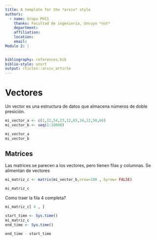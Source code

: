 ```yaml
---
title: A template for the *arxiv* style
authors:
  - name: Grupo PH11
    thanks: Facultad de ingenieria, Uncuyo *not* 
    department: 
    affiliation: 
    location:
    email: 
Modulo 2: |
  

bibliography: references.bib
biblio-style: unsrt
output: rticles::arxiv_article
---
```



# Vectores

Un vector es una estructura de datos que almacena números de doble presición.

```r
mi_vector_a <- c(1,12,54,23,12,65,34,12,56,66)
mi_vector_b <- seq(1:10000) 

mi_vector_a
mi_vector_b

```

## Matrices
Las matrices se parecen a los vectores, pero tienen filas y columnas.
Se alimentan de vectores

```r
mi_matriz_c <- matrix(mi_vector_b,nrow=100 , byrow= FALSE)

mi_matriz_c
```
Como traer la fila 4 completa?
```r
mi_matriz_c[ 4 , ]
```


```r

start_time <- Sys.time()
mi_matriz_c
end_time <- Sys.time()

end_time - start_time
```

